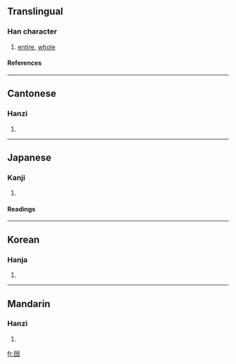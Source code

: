 ==Translingual==
===Han character===
{{Han char|rn=31|rad=囗|as=04|sn=7|four=6022<sub>7</sub>|canj=田心竹竹 (WPHH)}}
# [[entire]], [[whole]]
====References====
{{Han ref|kx=0217.140|dkj=04711|dj=0444.170|hdz=10715.130|uh=56EB|ud=22251|bh=A77A|bd=42874}}
----
==Cantonese==
===Hanzi===
{{yue-hanzi|jyut=|y=fat1}}
# {{defn|Cantonese}}
----
==Japanese==
===Kanji===
{{ja-kanji|grade=|rs=囗04}}
# {{defn|Japanese}} 
====Readings====
{{ja-readings|on=[[こつ]] (kotsu), [[こち]] (kochi)|kun=[[まつたし]] (matsutashi), [[はつきりしない]] (hatsukirishinai)}}
----
==Korean==
===Hanja===
{{ko-hanja|hangeul=홀|rv=hol|mr=hol}}
# {{defn|Korean}}
----
==Mandarin==
===Hanzi===
{{cmn-hanzi|pin=[[é]] ([[e2]]), [[hú]] ([[hu2]])|wg=o<sup>2</sup>, hu<sup>2</sup>}}
# {{defn|Mandarin}}

[[fr:囫]]